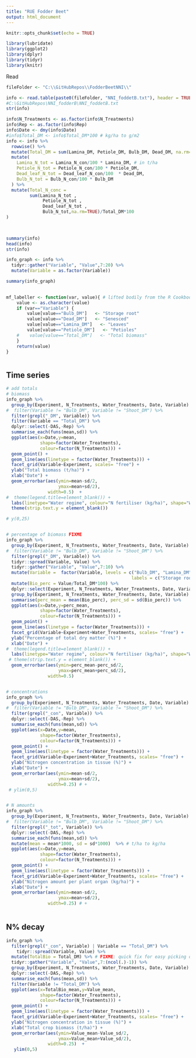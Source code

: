 ```yaml
---
title: "RUE Fodder Beet"
output: html_document
---
```


```r
knitr::opts_chunk$set(echo = TRUE)

library(lubridate)
library(ggplot2)
library(dplyr)
library(tidyr)
library(knitr)

```

Read

```r

fileFolder <- "C:\\GitHubRepos\\FodderBeetNNI\\"

info <- read.table(paste0(fileFolder, "NNI_foddetB.txt"), header = TRUE)
#C:\GitHubRepos\NNI_fodderB\NNI_foddetB.txt
str(info)

info$N_Treatments <- as.factor(info$N_Treatments)
info$Rep <- as.factor(info$Rep)
info$Date <- dmy(info$Date)
#info$Total_DM <- info$Total_DM*100 # kg/ha to g/m2
info <- info %>%
  rowwise() %>% 
  mutate(Total_DM = sum(Lamina_DM, Petiole_DM, Bulb_DM, Dead_DM, na.rm=TRUE)) %>% 
  mutate(
    Lamina_N_tot = Lamina_N_con/100 * Lamina_DM, # in t/ha
    Petiole_N_tot = Petiole_N_con/100 * Petiole_DM,
    Dead_leaf_N_tot = Dead_leaf_N_con/100  * Dead_DM,
    Bulb_N_tot = Bulb_N_con/100 * Bulb_DM
  ) %>% 
  mutate(Total_N_conc =
         sum(Lamina_N_tot , 
              Petiole_N_tot , 
              Dead_leaf_N_tot , 
              Bulb_N_tot,na.rm=TRUE)/Total_DM*100
)
  


summary(info)
head(info)
str(info)
```


```r

info_graph <- info %>%
  tidyr::gather("Variable", "Value",7:20) %>%
  mutate(Variable = as.factor(Variable))

summary(info_graph)
  
```


```r

mf_labeller <- function(var, value){ # lifted bodily from the R Cookbook
    value <- as.character(value)
    if (var=="Variable") {
        value[value=="Bulb_DM"]   <- "Storage root"
        value[value=="Dead_DM"]   <- "Senesced"
        value[value=="Lamina_DM"]   <- "Leaves"
        value[value=="Petiole_DM"]   <- "Petioles"
    #    value[value=="Total_DM"]   <- "Total biomass"
    }
    return(value)
}



```



## Time series

```r

# add totals
# biomass
info_graph %>%
  group_by(Experiment, N_Treatments, Water_Treatments, Date, Variable) %>%
#  filter(Variable != "Bulb_DM", Variable != "Shoot_DM") %>%
  filter(grepl("_DM", Variable)) %>%
  filter(Variable == "Total_DM") %>%
  dplyr::select(-DAS,-Rep) %>%
  summarise_each(funs(mean,sd)) %>%
  ggplot(aes(x=Date,y=mean, 
             shape=factor(Water_Treatments),
             colour=factor(N_Treatments))) +
  geom_point() +
  geom_line(aes(linetype = factor(Water_Treatments))) +
  facet_grid(Variable~Experiment, scales= "free") +
  ylab("Total biomass (t/ha)") +
  xlab("Date") +
  geom_errorbar(aes(ymin=mean-sd/2,
                    ymax=mean+sd/2), 
                width=0.5)  +
#  theme(legend.title=element_blank()) +
  labs(linetype="Water regime", colour="N fertiliser (kg/ha)", shape="Water regime") +
  theme(strip.text.y = element_blank())

# y(0,25)


# percentage of biomass FIXME
info_graph %>%
  group_by(Experiment, N_Treatments, Water_Treatments, Date, Variable) %>%
#  filter(Variable != "Bulb_DM", Variable != "Shoot_DM") %>%
  filter(grepl("_DM", Variable)) %>%
  tidyr::spread(Variable, Value) %>%
  tidyr::gather("Variable", "Value",7:10) %>%
  mutate(Variable =  factor(Variable, levels = c("Bulb_DM", "Lamina_DM", "Petiole_DM", "Dead_DM"), 
                                                labels = c("Storage root", "Leaves", "Petioles", "Senesced"))) %>%
  mutate(Bio_perc = Value/Total_DM*100) %>%
  dplyr::select(Experiment, N_Treatments, Water_Treatments, Date, Variable, Bio_perc) %>%
  group_by(Experiment, N_Treatments, Water_Treatments, Date, Variable) %>%
  summarise(perc_mean = mean(Bio_perc), perc_sd = sd(Bio_perc)) %>%
  ggplot(aes(x=Date,y=perc_mean, 
             shape=factor(Water_Treatments),
             colour=factor(N_Treatments))) +
  geom_point() +
  geom_line(aes(linetype = factor(Water_Treatments))) +
  facet_grid(Variable~Experiment+Water_Treatments, scales= "free") +
  ylab("Percentage of total dry matter (%)") +
  xlab("Date") +
#  theme(legend.title=element_blank()) +
  labs(linetype="Water regime", colour="N fertiliser (kg/ha)", shape="Water regime") +
 # theme(strip.text.y = element_blank()) +
  geom_errorbar(aes(ymin=perc_mean-perc_sd/2,
                    ymax=perc_mean+perc_sd/2), 
                width=0.5)


# concentrations
info_graph %>%
  group_by(Experiment, N_Treatments, Water_Treatments, Date, Variable) %>%
#  filter(Variable != "Bulb_DM", Variable != "Shoot_DM") %>%
  filter(grepl("_con", Variable)) %>%
  dplyr::select(-DAS,-Rep) %>%
  summarise_each(funs(mean,sd)) %>%
  ggplot(aes(x=Date,y=mean, 
             shape=factor(Water_Treatments),
             colour=factor(N_Treatments))) +
  geom_point() +
  geom_line(aes(linetype = factor(Water_Treatments))) +
  facet_grid(Variable~Experiment+Water_Treatments, scales= "free") +
  ylab("Nitrogen concentration in tissue (%)") +
  xlab("Date") +
  geom_errorbar(aes(ymin=mean-sd/2,
                    ymax=mean+sd/2), 
                width=0.25) # +
 # ylim(0,5)


# N amounts
info_graph %>%
  group_by(Experiment, N_Treatments, Water_Treatments, Date, Variable) %>%
#  filter(Variable != "Bulb_DM", Variable != "Shoot_DM") %>%
  filter(grepl("_tot", Variable)) %>%
  dplyr::select(-DAS,-Rep) %>%
  summarise_each(funs(mean,sd)) %>%
  mutate(mean = mean*1000, sd = sd*1000)  %>% # t/ha to kg/ha
  ggplot(aes(x=Date,y=mean, 
             shape=factor(Water_Treatments),
             colour=factor(N_Treatments))) +
  geom_point() +
  geom_line(aes(linetype = factor(Water_Treatments))) +
  facet_grid(Variable~Experiment+Water_Treatments, scales= "free") +
  ylab("Nitrogen amount per plant organ (kg/ha)") +
  xlab("Date") +
  geom_errorbar(aes(ymin=mean-sd/2,
                    ymax=mean+sd/2), 
                width=0.25) # +
  

```

## N% decay


```r

info_graph %>%
  filter(grepl("_con", Variable) | Variable == "Total_DM") %>%
    tidyr::spread(Variable, Value) %>%
  mutate(TotalBio = Total_DM) %>% # FIXME: quick fix for easy picking of column 
  tidyr::gather("Variable", "Value",7:(ncol(.)-1)) %>%
  group_by(Experiment, N_Treatments, Water_Treatments, Date, Variable) %>%
  dplyr::select(-DAS,-Rep) %>%
  summarise_each(funs(mean,sd)) %>%
  filter(Variable != "Total_DM") %>%
  ggplot(aes(x=TotalBio_mean,y=Value_mean, 
             shape=factor(Water_Treatments),
             colour=factor(N_Treatments))) +
  geom_point() +
  geom_line(aes(linetype = factor(Water_Treatments))) +
  facet_grid(Variable~Experiment+Water_Treatments, scales= "free") +
  ylab("Nitrogen concentration in tissue (%)") +
  xlab("Total crop biomass (t/ha)") +
  geom_errorbar(aes(ymin=Value_mean-Value_sd/2,
                    ymax=Value_mean+Value_sd/2), 
                width=0.25)  +
   ylim(0,5)


```
